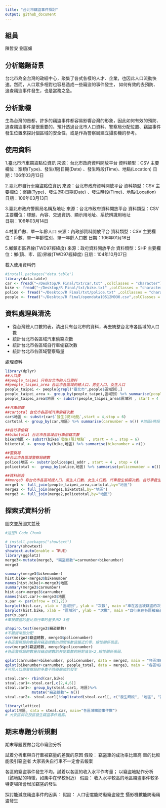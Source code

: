 ```yaml
---
title: "台北市竊盜事件探討"
output: github_document
---
```


## 組員
陳哲安
劉喜媚

## 分析議題背景
台北市為全台灣的政經中心，聚集了各式各樣的人才、企業，也因此人口流動快速。然而，人口眾多相對也容易造成一些竊盜的事件發生，
如何有效的去預防、追查竊盜事件發生，也是當務之急。

## 分析動機
生為台灣的首都，許多的竊盜事件都容易影響台灣的形象，因此如何有效的預防、追查竊盜事件是很重要的。預計透過台北市人口資料、警察局分配位置、竊盜事件發生位置來探討個區域的安全性，或是作為警察局建立攝影機的參考。

## 使用資料
1.臺北市汽車竊盜點位資訊
來源：台北市政府資料開放平台
資料類型：CSV
主要欄位：案類(Type)、發生(現)日期(Date) 、發生時段(Time)、地點(Location) 
日期：106年03月13日

2.臺北市自行車竊盜點位資訊
來源：台北市政府資料開放平台
資料類型：CSV
主要欄位：案類(Type)、發生(現)日期(Date) 、發生時段(Time)、地點(Location) 
日期：106年03月13日

3.臺北市政府警察局名稱及地址
來源：台北市政府資料開放平台
資料類型：CSV
主要欄位：標題、內容、交通資訊、顯示用地址、系統辨識用地址  
日期：106年03月14日

4.村里戶數、單一年齡人口
來源：內政部資料開放平台
資料類型：CSV
主要欄位：戶數、單一年齡性別、單一年齡人口數 
日期：106年01月18日

5.鄉鎮市區界線(TWD97經緯度)
來源：政府資料開放平台
資料類型：SHP
主要欄位：鄉(鎮、市、區)界線(TWD97經緯度)
日期：104年10月07日


載入使用資料們
```r
#install.packages("data.table")
library(data.table)
car <- fread("~/Desktop/R Final/txt/car.txt" ,colClasses = "character")
bike <- fread("~/Desktop/R Final/txt/bike.txt" ,colClasses = "character")
police <- fread("~/Desktop/R Final/txt/police.txt" ,colClasses = "character")
people <- fread("~/Desktop/R Final/opendata10512M030.csv",colClasses = "character" , skip = 1)


```

## 資料處理與清洗
- 從台灣總人口數的表，清出只有台北市的資料，再去統整台北市各區域的人口數
- 統計台北市各區域汽車偷竊次數
- 統計台北市各區域自行車偷竊次數
- 統計台北市各區域警察局量

處理資料
```r
library(dplyr)
##人口表
##people_taipei 只有台北市的人口資料
##people_taipei_area 台北市各區域的總人口，男生人口，女生人口
people_taipei <- people[grepl("臺北市",people$區域別),]
people_taipei_area <- group_by(people_taipei,區域別) %>% summarise(people_total = sum(as.numeric(人口數)) , people_man = sum(as.numeric(`人口數-男`)) , people_woman = sum(as.numeric(`人口數-女`)))
people_taipei_area$地區 <- substr(people_taipei_area$區域別 , start = 4 , stop = 6)

##汽車偷竊
##cartotal 台北市各區域汽車偷竊次數
car$地區 <- substr(car$`發生(現)地點`,start = 4,stop = 6)
cartotal <- group_by(car,地區) %>% summarise(carnumber = n()) #地區&時段

##自行車偷竊
##biketotal 台北市各區域自行車偷竊次數
bike$地區 <- substr(bike$`發生(現)地點` , start = 4 , stop = 6) 
biketotal <- group_by(bike,地區) %>% summarise(bikenumber = n())

##警察局
##台北市各區域警察局總數
police$地區 <- substr(police$poi_addr , start = 4 , stop = 6)
policetotal <-  group_by(police,地區) %>% summarise(policenumber = n())

##資料結合
##merge3 有台北市各區域總人口、男生人口數、女生人口數、汽車發生偷竊次數、自行車發生偷竊次數、警察局總數
merge1 <- full_join(people_taipei_area,cartotal,by="地區")
merge2 <- full_join(merge1,biketotal,by="地區")
merge3 <- full_join(merge2,policetotal,by="地區")
```

## 探索式資料分析
圖文並茂圖文並茂
```r
#這是R Code Chunk

# install.packages("showtext")
library(showtext)
showtext.auto(enable = TRUE)
library(ggplot2)
merge3<-mutate(merge3, "竊盗總數"=carnumber+bikenumber)
merge3

summary(merge3$bikenumber)
hist.bike<-merge3$bikenumber
names(hist.bike)<-merge3$地區
summary(merge3$carnumber)
hist.car<-merge3$carnumber
names(hist.car)<-merge3$地區
x.par <- par(mfrow = c(1,2))
barplot(hist.car, xlab = "區域別", ylab = "次數", main ="車在各區被竊盗的次數",density=5)
barplot(hist.bike, xlab = "區域別", ylab = "次數", main ="自行車在各區被竊盗的次數",density=5, ylim=c(0, 140))
par(x.par)
#車被竊盗的量比自行車的量多出2-3倍 

shapiro.test(merge3$竊盗總數)  
#不服從常態分配
cor(merge3$竊盗總數, merge3$policenumber) 
#各區警察局的數量與竊盗總數的相關係數皆趨近於零，線性關係很底。
cov(merge3$竊盗總數, merge3$policenumber) 
#各區警察局的數量與竊盗總數的共變異數的絕對值皆<2,線性關係很弱。

qplot(carnumber+bikenumber, policenumber, data = merge3, main = "各區域竊盜事件數與警察局的分佈相關性",xlab = "竊盜事件數", ylab = "警察局數量") 
qplot(bikenumber+carnumber, people_total, data = merge3, main = "各區域竊盜事件數與總人口數相關性",xlab = "竊盜事件數", ylab = "總人口數") 
#可見人口與警察局的多寡不防礙竊盜的發生

steal.car<- rbind(car,bike)
steal.car1<-steal.car[,c(2,4,6)]
steal.car1<- group_by(steal.car1, 地區)%>%
            mutate("竊盗總數"= n())
steal.car2<- steal.car1[!duplicated(steal.car1[, c("發生時段", "地區", "案類")]),] 

library(lattice)
qplot(地區, data = steal.car, main="各區域竊盜事件數")
# 大安區與北投區發生竊盗事件最高。
```

## 期末專題分析規劃
期末專題要做台北市竊盜分析

試着分析車與自行車被竊量的差異的原因
假設：
竊盗車的成功率比車高
車的比較能吸引竊盗者
大家丟失自行車不一定會去報案

各區的竊盗事件發生不均，試着以各區的收入水平作考量；
以竊盗地點作分析（該地點的特徵，如集中在學校附近）
假設：
收入水平較高的地區竊盗事件較多
特定場所會增加竊盗的發生

探討能減底竊盗事件的因素：
假設：
人口密度能防礙竊盗發生
攝影機數能防礙竊盗發生

                 
